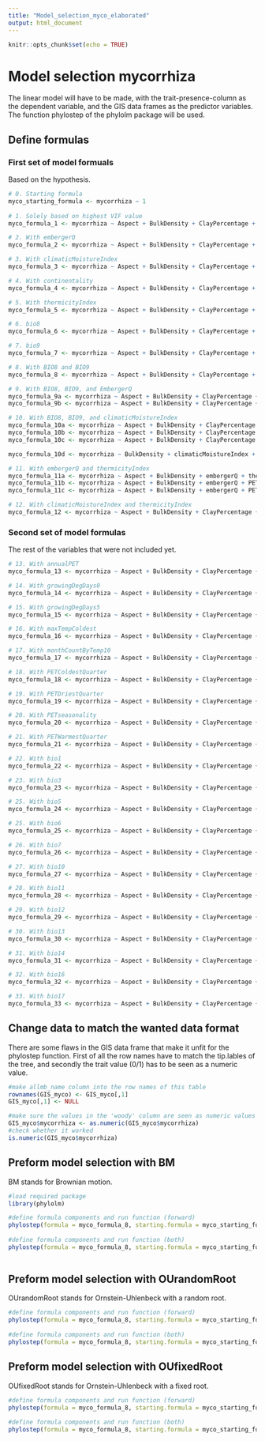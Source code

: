 ```yaml
---
title: "Model_selection_myco_elaborated"
output: html_document
---
```


```r
knitr::opts_chunk$set(echo = TRUE)
```

# Model selection mycorrhiza

The linear model will have to be made, with the trait-presence-column as the dependent variable, and the 
GIS data frames as the predictor variables. The function phylostep of the phylolm package will be used. 

## Define formulas 

### First set of model formuals
Based on the hypothesis. 

```r
# 0. Starting formula
myco_starting_formula <- mycorrhiza ~ 1
  
# 1. Solely based on highest VIF value
myco_formula_1 <- mycorrhiza ~ Aspect + BulkDensity + ClayPercentage + aridityIndexThornthwaite + minTempWarmest + PETWettestQuarter + OrganicCarbon + PhCaCL + Slope + bio2 + bio4 + bio15 + bio18 + bio19

# 2. With embergerQ
myco_formula_2 <- mycorrhiza ~ Aspect + BulkDensity + ClayPercentage + aridityIndexThornthwaite + embergerQ + minTempWarmest + PETWettestQuarter + OrganicCarbon + PhCaCL + Slope + bio2 + bio4 + bio15 + bio18 

# 3. With climaticMoistureIndex
myco_formula_3 <- mycorrhiza ~ Aspect + BulkDensity + ClayPercentage + climaticMoistureIndex + minTempWarmest + PETWettestQuarter + OrganicCarbon + PhCaCL + Slope + bio2 + bio4 + bio15 + bio19

# 4. With continentality
myco_formula_4 <- mycorrhiza ~ Aspect + BulkDensity + ClayPercentage + aridityIndexThornthwaite + continentality + minTempWarmest + PETWettestQuarter + OrganicCarbon + PhCaCL + Slope + bio2 + bio15 + bio18 + bio19

# 5. With thermicityIndex
myco_formula_5 <- mycorrhiza ~ Aspect + BulkDensity + ClayPercentage + PETWettestQuarter + thermicityIndex + OrganicCarbon + PhCaCL + Slope + bio2 + bio14 + bio15 + bio18 + bio19

# 6. bio8
myco_formula_6 <- mycorrhiza ~ Aspect + BulkDensity + ClayPercentage + aridityIndexThornthwaite + OrganicCarbon + PhCaCL + Slope + bio2 + bio4 + bio8 + bio18 + bio19

# 7. bio9
myco_formula_7 <- mycorrhiza ~ Aspect + BulkDensity + ClayPercentage + aridityIndexThornthwaite + minTempWarmest + PETWettestQuarter + OrganicCarbon + PhCaCL + Slope + bio2 + bio9 + bio18 + bio19

# 8. With BIO8 and BIO9 
myco_formula_8 <- mycorrhiza ~ Aspect + BulkDensity + ClayPercentage + aridityIndexThornthwaite + OrganicCarbon + PhCaCL + Slope + bio2 + bio8 + bio9 + bio15 + bio18 + bio19

# 9. With BIO8, BIO9, and EmbergerQ
myco_formula_9a <- mycorrhiza ~ Aspect + BulkDensity + ClayPercentage + embergerQ + OrganicCarbon + PhCaCL + Slope + bio2 + bio8 + bio9 + bio15 + bio17 + bio18
myco_formula_9b <- mycorrhiza ~ Aspect + BulkDensity + ClayPercentage + embergerQ + OrganicCarbon + PhCaCL + Slope + bio2 + bio8 + bio9 + bio14 + bio15 + bio18

# 10. With BIO8, BIO9, and climaticMoistureIndex
myco_formula_10a <- mycorrhiza ~ Aspect + BulkDensity + ClayPercentage + climaticMoistureIndex + OrganicCarbon + PhCaCL + Slope + bio8 + bio9 + bio14 + bio15 + bio19
myco_formula_10b <- mycorrhiza ~ Aspect + BulkDensity + ClayPercentage + climaticMoistureIndex + OrganicCarbon + PhCaCL + Slope + bio3 + bio8 + bio9 + bio15 + bio17 + bio19
myco_formula_10c <- mycorrhiza ~ Aspect + BulkDensity + ClayPercentage + climaticMoistureIndex + OrganicCarbon + PhCaCL + Slope + bio3 + bio8 + bio9 + bio14 + bio15 + bio19

myco_formula_10d <- mycorrhiza ~ BulkDensity + climaticMoistureIndex + OrganicCarbon

# 11. With embergerQ and thermicityIndex
myco_formula_11a <- mycorrhiza ~ Aspect + BulkDensity + embergerQ + thermicityIndex + PhCaCL + Slope + bio2 + bio14 + bio15 + bio18
myco_formula_11b <- mycorrhiza ~ Aspect + BulkDensity + embergerQ + PETWettestQuarter + thermicityIndex + OrganicCarbon + PhCaCL + Slope + bio2 + bio15 + bio17 + bio18
myco_formula_11c <- mycorrhiza ~ Aspect + BulkDensity + embergerQ + PETWettestQuarter + thermicityIndex + OrganicCarbon + PhCaCL + Slope + bio2 + bio14 + bio15 + bio18

# 12. With climaticMoistureIndex and thermicityIndex
myco_formula_12 <- mycorrhiza ~ Aspect + BulkDensity + ClayPercentage + climaticMoistureIndex + PETWettestQuarter + thermicityIndex + OrganicCarbon + PhCaCL + Slope + bio2 + bio15 + bio19
```

### Second set of model formulas 
The rest of the variables that were not included yet. 

```r
# 13. With annualPET
myco_formula_13 <- mycorrhiza ~ Aspect + BulkDensity + ClayPercentage + annualPET + minTempWarmest + PETseasonality + OrganicCarbon + PhCaCL + Slope + bio7 + bio14 + bio15 + bio18 + bio19

# 14. With growingDegDays0
myco_formula_14 <- mycorrhiza ~ Aspect + BulkDensity + ClayPercentage + growingDegDays0 + PETWettestQuarter + OrganicCarbon + PhCaCL + Slope + bio2 + bio14 + bio15 + bio18 + bio19

# 15. With growingDegDays5
myco_formula_15 <- mycorrhiza ~ Aspect + BulkDensity + ClayPercentage + growingDegDays5 + minTempWarmest + PETWettestQuarter + OrganicCarbon + PhCaCL + Slope + bio2 + bio14 + bio15 + bio18 + bio19

# 16. With maxTempColdest
myco_formula_16 <- mycorrhiza ~ Aspect + BulkDensity + ClayPercentage + aridityIndexThornthwaite + maxTempColdest + minTempWarmest + PETWettestQuarter + OrganicCarbon + PhCaCL + Slope + bio2 + bio15 + bio18 + bio19

# 17. With monthCountByTemp10
myco_formula_17 <- mycorrhiza ~ Aspect + BulkDensity + ClayPercentage + aridityIndexThornthwaite + minTempWarmest + monthCountByTemp10 + PETWettestQuarter + OrganicCarbon + PhCaCL + Slope + bio2 + bio15 +  bio18 + bio19

# 18. With PETColdestQuarter
myco_formula_18 <- mycorrhiza ~ Aspect + BulkDensity + ClayPercentage + minTempWarmest + PETColdestQuarter + PETWettestQuarter + OrganicCarbon + PhCaCL + Slope + bio2 + bio14 + bio15 +  bio18 + bio19

# 19. With PETDriestQuarter
myco_formula_19 <- mycorrhiza ~ Aspect + BulkDensity + ClayPercentage + minTempWarmest + PETDriestQuarter + OrganicCarbon + PhCaCL + Slope + bio2 + bio4 + bio14 + bio15 +  bio18 + bio19

# 20. With PETseasonality
myco_formula_20 <- mycorrhiza ~ Aspect + BulkDensity + ClayPercentage + aridityIndexThornthwaite + minTempWarmest + PETseasonality + OrganicCarbon + PhCaCL + Slope + bio2 + bio4 + bio15 +  bio18 + bio19

# 21. With PETWarmestQuarter
myco_formula_21 <- mycorrhiza ~ Aspect + BulkDensity + ClayPercentage + aridityIndexThornthwaite + minTempWarmest + PETWarmestQuarter + PETWettestQuarter + OrganicCarbon + PhCaCL + Slope + bio4 + bio15 + bio18 + bio19

# 22. With bio1
myco_formula_22 <- mycorrhiza ~ Aspect + BulkDensity + ClayPercentage + aridityIndexThornthwaite + PETseasonality + PETWettestQuarter + OrganicCarbon + PhCaCL + Slope + bio1 + bio2 + bio15 + bio18 + bio19

# 23. With bio3
myco_formula_23 <- mycorrhiza ~ Aspect + BulkDensity + ClayPercentage + aridityIndexThornthwaite + minTempWarmest + PETWettestQuarter + OrganicCarbon + PhCaCL + Slope + bio2 + bio3 + bio15 + bio18 + bio19

# 25. With bio5 
myco_formula_24 <- mycorrhiza ~ Aspect + BulkDensity + ClayPercentage + aridityIndexThornthwaite + PETWettestQuarter + OrganicCarbon + PhCaCL + Slope + bio2 + bio4 + bio15 + bio18 + bio19

# 25. With bio6
myco_formula_25 <- mycorrhiza ~ Aspect + BulkDensity + ClayPercentage + aridityIndexThornthwaite + minTempWarmest + PETWettestQuarter + OrganicCarbon + PhCaCL + Slope + bio2 + bio6 + bio15 + bio18 + bio19

# 26. With bio7
myco_formula_26 <- mycorrhiza ~ Aspect + BulkDensity + ClayPercentage + aridityIndexThornthwaite + minTempWarmest + PETWettestQuarter + OrganicCarbon + PhCaCL + Slope + bio2 + bio7 + bio15 + bio18 + bio19

# 27. With bio10
myco_formula_27 <- mycorrhiza ~ Aspect + BulkDensity + ClayPercentage + aridityIndexThornthwaite + PETWettestQuarter + OrganicCarbon + PhCaCL + Slope + bio2 + bio4 + bio10 + bio15 + bio18 + bio19

# 28. With bio11
myco_formula_28 <- mycorrhiza ~ Aspect + BulkDensity + ClayPercentage + aridityIndexThornthwaite + minTempWarmest + PETWettestQuarter + OrganicCarbon + PhCaCL + Slope + bio2 + bio11 + bio15 + bio18 + bio19

# 29. With bio12 
myco_formula_29 <- mycorrhiza ~ Aspect + BulkDensity + ClayPercentage + PETseasonality + PETWettestQuarter + OrganicCarbon + PhCaCL + Slope + bio2 + bio4 + bio12 + bio15 + bio19

# 30. With bio13
myco_formula_30 <- mycorrhiza ~ Aspect + BulkDensity + ClayPercentage + aridityIndexThornthwaite + minTempWarmest + PETWettestQuarter + OrganicCarbon + PhCaCL + Slope + bio2 + bio4 + bio13 + bio15 + bio19

# 31. With bio14 
myco_formula_31 <- mycorrhiza ~ Aspect + BulkDensity + ClayPercentage + minTempWarmest + PETWettestQuarter + OrganicCarbon + PhCaCL + Slope + bio2 + bio4 + bio14 + bio15 +  bio18 + bio19

# 32. With bio16
myco_formula_32 <- mycorrhiza ~ Aspect + BulkDensity + ClayPercentage + aridityIndexThornthwaite + minTempWarmest + PETWettestQuarter + OrganicCarbon + PhCaCL + Slope + bio2 + bio4 + bio15 + bio16 + bio19

# 33. With bio17
myco_formula_33 <- mycorrhiza ~ Aspect + BulkDensity + ClayPercentage + minTempWarmest + PETWettestQuarter + OrganicCarbon + PhCaCL + Slope + bio2 + bio4 + bio13 + bio15 + bio17 + bio19
```

## Change data to match the wanted data format
There are some flaws in the GIS data frame that make it unfit for the phylostep function. First of all
the row names have to match the tip.lables of the tree, and secondly the trait value (0/1) has to be
seen as a numeric value. 
```r
#make allmb_name column into the row names of this table
rownames(GIS_myco) <- GIS_myco[,1]
GIS_myco[,1] <- NULL

#make sure the values in the 'woody' column are seen as numeric values
GIS_myco$mycorrhiza <- as.numeric(GIS_myco$mycorrhiza)
#check whether it worked
is.numeric(GIS_myco$mycorrhiza)
```

## Preform model selection with BM
BM stands for Brownian motion. 

```r
#load required package
library(phylolm)

#define formula components and run function (forward)
phylostep(formula = myco_formula_8, starting.formula = myco_starting_formula, data = GIS_myco, phy = tree_myco, model = "BM", direction = "forward", trace = 2)
 
#define formula components and run function (both)
phylostep(formula = myco_formula_8, starting.formula = myco_starting_formula, data = GIS_myco, phy = tree_myco, model = "BM", direction = "both", trace = 2)
  
```

## Preform model selection with OUrandomRoot
OUrandomRoot stands for Ornstein-Uhlenbeck with a random root. 

```r
#define formula components and run function (forward)
phylostep(formula = myco_formula_8, starting.formula = myco_starting_formula, data = GIS_myco, phy = tree_myco, model = "OUrandomRoot", direction = "forward", trace = 2, lower.bound = 0.001, upper.bound = 1000)
 
#define formula components and run function (both)
phylostep(formula = myco_formula_8, starting.formula = myco_starting_formula, data = GIS_myco, phy = tree_myco, model = "OUrandomRoot", direction = "both", trace = 2, lower.bound = 0.001, upper.bound = 1000)

```

## Preform model selection with OUfixedRoot
OUfixedRoot stands for Ornstein-Uhlenbeck with a fixed root. 

```r
#define formula components and run function (forward)
phylostep(formula = myco_formula_8, starting.formula = myco_starting_formula, data = GIS_myco, phy = tree_myco, model = "OUfixedRoot", direction = "forward", trace = 2, lower.bound = 0.001, upper.bound = 1000)
 
#define formula components and run function (both)
phylostep(formula = myco_formula_8, starting.formula = myco_starting_formula, data = GIS_myco, phy = tree_myco, model = "OUfixedRoot", direction = "both", trace = 2, lower.bound = 0.001, upper.bound = 1000)

```
